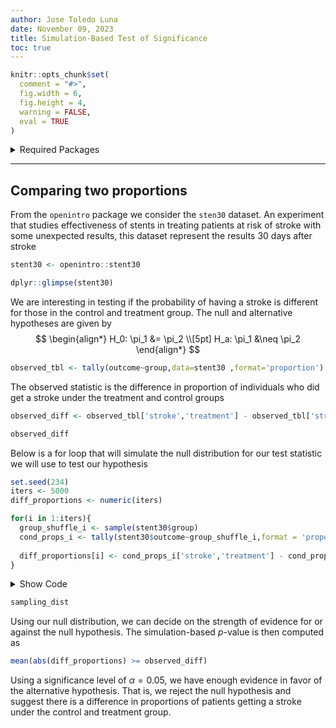 ```yaml
---
author: Jose Toledo Luna
date: November 09, 2023
title: Simulation-Based Test of Significance 
toc: true
---
```



```r
knitr::opts_chunk$set(
  comment = "#>",
  fig.width = 6,
  fig.height = 4,
  warning = FALSE,
  eval = TRUE
)
```

<details>
<summary>Required Packages</summary>
```r
library(openintro)
library(mosaic)
library(ggplot2)
```

```r
theme_set(theme_bw())
theme_replace(panel.grid.minor = element_blank(),
              panel.grid.major = element_blank())
```


</details>

---


## Comparing two proportions



From the `openintro` package we consider the `sten30` dataset. An experiment that studies effectiveness of stents in treating patients at risk of stroke with some unexpected results, this dataset represent the results 30 days after stroke

```r
stent30 <- openintro::stent30
```

```r
dplyr::glimpse(stent30)
```


We are interesting in testing if the probability of having a stroke is different for those in the control and treatment group. The null and alternative hypotheses are given by 
$$
\begin{align*}
H_0: \pi_1 &= \pi_2 \\[5pt]
H_a: \pi_1 &\neq \pi_2
\end{align*}
$$



```r
observed_tbl <- tally(outcome~group,data=stent30 ,format='proportion')
```


The observed statistic is the difference in proportion of individuals who did get a stroke under the treatment and control groups 

```r
observed_diff <- observed_tbl['stroke','treatment'] - observed_tbl['stroke','control']
```


```r
observed_diff
```


Below is a for loop that will simulate the null distribution for our test statistic we will use to test our hypothesis

```r
set.seed(234)
iters <- 5000
diff_proportions <- numeric(iters)

for(i in 1:iters){
  group_shuffle_i <- sample(stent30$group)
  cond_props_i <- tally(stent30$outcome~group_shuffle_i,format = 'proportion')
  
  diff_proportions[i] <- cond_props_i['stroke','treatment'] - cond_props_i['stroke','control']
}
```


<details>
<summary>Show Code </summary>
```r
sampling_dist <- ggplot(data.frame(diff_proportions),
                        aes(diff_proportions))+
  geom_histogram(fill = 'steelblue',alpha = 0.3,
                 color = 'black',bins=25)+
  geom_vline(xintercept = observed_diff,linetype = 2,
             color ='red')+
  geom_vline(xintercept = -observed_diff,linetype = 2,
             color ='red')+
  labs(title = 'Sampling distribution',
       subtitle = '',
       x = 'Sample Difference of Proportions',y = '')
```

</details>


```r
sampling_dist
```


Using our null distribution, we can decide on the strength of evidence for or against the null hypothesis. The simulation-based $p$-value is then computed as 

```r
mean(abs(diff_proportions) >= observed_diff)
```


Using a significance level of $\alpha=0.05$, we have enough evidence in favor of the alternative hypothesis. That is, we reject the null hypothesis and suggest there is a difference in proportions of patients getting a stroke under the control and treatment group.

